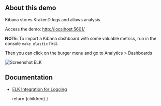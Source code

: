 
## About this demo
Kibana stores KrakenD logs and allows analysis.

Access the demo: [http://localhost:5601/](http://localhost:5601/)

**NOTE**: To import a Kibana dashboard with some valuable metrics, run in the console `make elastic` first.

Then you can click on the burger menu and go to Analytics > Dashboards

![Screenshot ELK](https://www.krakend.io/images/documentation/screenshots/kibana-krakend-dashboard.png)

## Documentation
- [ELK Integration for Logging](https://www.krakend.io/docs/logging/elk-integration/)

  return <IntegrationLayout>{children}</IntegrationLayout>
}
